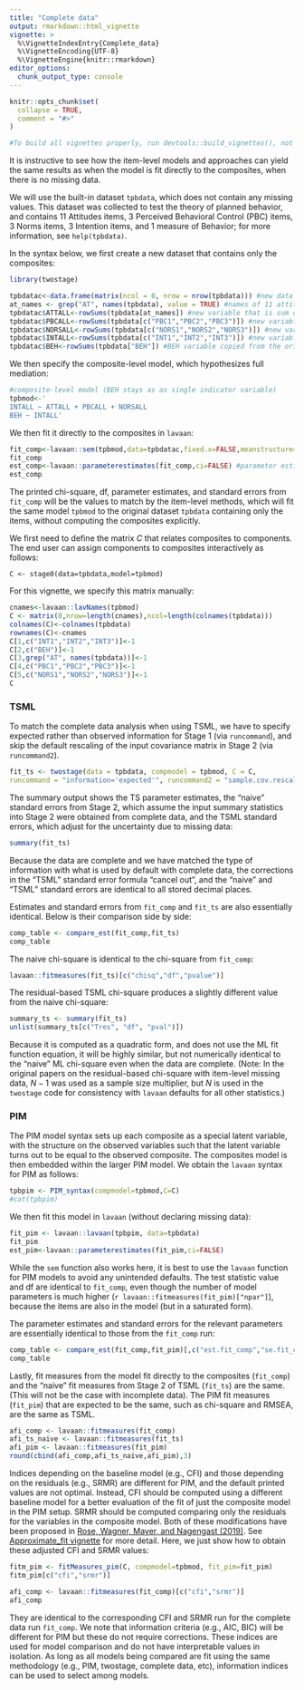 ```yaml
---
title: "Complete data"
output: rmarkdown::html_vignette
vignette: >
  %\VignetteIndexEntry{Complete_data}
  %\VignetteEncoding{UTF-8}
  %\VignetteEngine{knitr::rmarkdown}
editor_options: 
  chunk_output_type: console
---
```


```r
knitr::opts_chunk$set(
  collapse = TRUE,
  comment = "#>"
)

#To build all vignettes properly, run devtools::build_vignettes(), not devtools::build_rmd("vignettes/Complete_data.Rmd"). This command ensures all vignettes are compiled correctly and links are processed within the package context.
```

It is instructive to see how the item-level models and approaches can yield the same results as when the model is fit directly to the composites, when there is no missing data. 

We will use the built-in dataset `tpbdata`, which does not contain any missing values. This dataset was collected to test the theory of planned behavior, and contains 11 Attitudes items, 3 Perceived Behavioral Control (PBC) items, 3 Norms items, 3 Intention items, and 1 measure of Behavior; for more information, see `help(tpbdata)`. 

In the syntax below, we first create a new dataset that contains only the composites: 

```r
library(twostage)

tpbdatac<-data.frame(matrix(ncol = 0, nrow = nrow(tpbdata))) #new data frame
at_names <- grep("AT", names(tpbdata), value = TRUE) #names of 11 attitude items
tpbdatac$ATTALL<-rowSums(tpbdata[at_names]) #new variable that is sum of 11 attitude items
tpbdatac$PBCALL<-rowSums(tpbdata[c("PBC1","PBC2","PBC3")]) #new variable that is sum of 3 PBC items
tpbdatac$NORSALL<-rowSums(tpbdata[c("NORS1","NORS2","NORS3")]) #new variable that is sum of 3 NORS items
tpbdatac$INTALL<-rowSums(tpbdata[c("INT1","INT2","INT3")]) #new variable that is sum of 3 INT items
tpbdatac$BEH<-rowSums(tpbdata["BEH"]) #BEH variable copied from the original dataset
```

We then specify the composite-level model, which hypothesizes full mediation: 

```r
#composite-level model (BEH stays as as single indicator variable)
tpbmod<-'
INTALL ~ ATTALL + PBCALL + NORSALL
BEH ~ INTALL'
```

We then fit it directly to the composites in `lavaan`: 
```r
fit_comp<-lavaan::sem(tpbmod,data=tpbdatac,fixed.x=FALSE,meanstructure=TRUE)
fit_comp
est_comp<-lavaan::parameterestimates(fit_comp,ci=FALSE) #parameter estimates
est_comp

```
The printed chi-square, df, parameter estimates, and standard errors from `fit_comp` will be the values to match by the item-level methods, which will fit the same model `tpbmod` to the original dataset `tpbdata` containing only the items, without computing the composites explicitly. 

We first need to define the matrix $C$ that relates composites to components. The end user can assign components to composites interactively as follows:

``` 
C <- stage0(data=tpbdata,model=tpbmod)
```
For this vignette, we specify this matrix manually: 

```r
cnames<-lavaan::lavNames(tpbmod)
C <- matrix(0,nrow=length(cnames),ncol=length(colnames(tpbdata)))
colnames(C)<-colnames(tpbdata)
rownames(C)<-cnames
C[1,c("INT1","INT2","INT3")]<-1
C[2,c("BEH")]<-1
C[3,grep("AT", names(tpbdata))]<-1
C[4,c("PBC1","PBC2","PBC3")]<-1
C[5,c("NORS1","NORS2","NORS3")]<-1
C
```

### TSML 

To match the complete data analysis when using TSML, we have to specify expected rather than observed information for Stage 1 (via `runcommand`), and skip the default rescaling of the input covariance matrix in Stage 2 (via `runcommand2`).   

```r
fit_ts <- twostage(data = tpbdata, compmodel = tpbmod, C = C,
runcommand = "information='expected'", runcommand2 = "sample.cov.rescale=FALSE")
```

The summary output shows the TS parameter estimates, the "naive" standard errors from Stage 2, which assume the input summary statistics into Stage 2 were obtained from complete data, and the TSML standard errors, which adjust for the uncertainty due to missing data: 

```r
summary(fit_ts) 
```

Because the data are complete and we have matched the type of information with what is used by default with complete data, the corrections in the "TSML" standard error formula "cancel out", and the "naive" and "TSML" standard errors are identical to all stored decimal places.  

Estimates and standard errors from `fit_comp` and `fit_ts` are also essentially identical. Below is their comparison side by side:  

```r
comp_table <- compare_est(fit_comp,fit_ts)
comp_table
```

The naive chi-square is identical to the chi-square from `fit_comp`: 

```r
lavaan::fitmeasures(fit_ts)[c("chisq","df","pvalue")] 
```

The residual-based TSML chi-square produces a slightly different value from the naive chi-square:

```r
summary_ts <- summary(fit_ts) 
unlist(summary_ts[c("Tres", "df", "pval")])
```

Because it is computed as a quadratic form, and does not use the ML fit function equation, it will be highly similar, but not numerically identical to the "naive" ML chi-square even when the data are complete. (Note: In the original papers on the residual-based chi-square with item-level missing data, $N-1$ was used as a sample size multiplier, but $N$ is used in the `twostage` code for consistency with `lavaan` defaults for all other statistics.)

<!-- commented out GLS because it looks like the GLS chi-square is N*2*fmin, but it matches ts if we multiply it by N/(N-1)...  
Instead, it will be closer to the chi-square from the GLS method: 

```r
fit_comp_gls<-lavaan::sem(tpbmod,data=tpbdatac,fixed.x=FALSE,
                          meanstructure=TRUE,estimator="GLS") 
lavaan::fitmeasures(fit_comp_gls)[c("fmin","chisq","df","pvalue")] 
N <- lavInspect(fit_comp_gls, "nobs")
#GLS chi-square:
gls_chisq <- 0.03215490*2*108 #fmin*2*N
#TS res-based chi-square:
ts_chisq <- gls_chisq*108/(108-1) #gls_chisq *N/(N-1), almost

```
When the model is correct, both GLS and ML are asymptotically fully efficient, and they are also asymptotically equivalent. --> 


### PIM

The PIM model syntax sets up each composite as a special latent variable, with the structure on the observed variables such that the latent variable turns out to be equal to the observed composite. The composites model is then embedded within the larger PIM model. We obtain the `lavaan` syntax for PIM as follows: 
```r
tpbpim <- PIM_syntax(compmodel=tpbmod,C=C)
#cat(tpbpim)
```

We then fit this model in `lavaan` (without declaring missing data):

```r
fit_pim <- lavaan::lavaan(tpbpim, data=tpbdata)
fit_pim
est_pim<-lavaan::parameterestimates(fit_pim,ci=FALSE) 
```
While the `sem` function also works here, it is best to use the `lavaan` function for PIM models to avoid any unintended defaults. The test statistic value and df are identical to `fit_comp`, even though the number of model parameters is much higher (`r lavaan::fitmeasures(fit_pim)["npar"]`), because the items are also in the model (but in a saturated form).  

The parameter estimates and standard errors for the relevant parameters are essentially identical to those from the `fit_comp` run: 

```r
comp_table <- compare_est(fit_comp,fit_pim)[,c("est.fit_comp","se.fit_comp","est.fit_pim","se.fit_pim")]
comp_table
```

Lastly, fit measures from the model fit directly to the composites (`fit_comp`) and the "naive" fit measures from Stage 2 of TSML (`fit_ts`) are the same. (This will not be the case with incomplete data). The PIM fit measures (`fit_pim`) that are expected to be the same, such as chi-square and RMSEA, are the same as TSML. 

```r
afi_comp <- lavaan::fitmeasures(fit_comp)
afi_ts_naive <- lavaan::fitmeasures(fit_ts) 
afi_pim <- lavaan::fitmeasures(fit_pim)
round(cbind(afi_comp,afi_ts_naive,afi_pim),3)
```

Indices depending on the baseline model (e.g., CFI) and those depending on the residuals (e.g., SRMR) are different for PIM, and the default printed values are not optimal. Instead, CFI should be computed using a different baseline model for a better evaluation of the fit of just the composite model in the PIM setup. SRMR should be computed comparing only the residuals for the variables in the composite model. Both of these modifications have been proposed in [Rose, Wagner, Mayer, and Nagengast (2019)](https://online.ucpress.edu/collabra/article/5/1/9/112958/Model-Based-Manifest-and-Latent-Composite-Scores). See [Approximate_fit vignette](../doc/Approximate_fit.html) for more detail. Here, we just show how to obtain these adjusted CFI and SRMR values: 

```r
fitm_pim <- fitMeasures_pim(C, compmodel=tpbmod, fit_pim=fit_pim)
fitm_pim[c("cfi","srmr")]

afi_comp <- lavaan::fitmeasures(fit_comp)[c("cfi","srmr")]
afi_comp
```
They are identical to the corresponding CFI and SRMR run for the complete data run `fit_comp`. We note that information criteria (e.g., AIC, BIC) will be different for PIM but these do not require corrections. These indices are used for model comparison and do not have interpretable values in isolation. As long as all models being compared are fit using the same methodology (e.g., PIM, twostage, complete data, etc), information indices can be used to select among models. 
